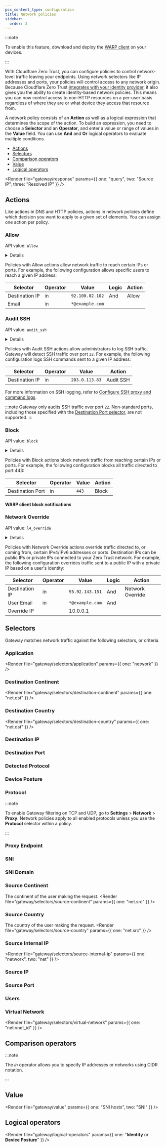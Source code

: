 ```yaml
---
pcx_content_type: configuration
title: Network policies
sidebar:
  order: 3
---
```



:::note

To enable this feature, download and deploy the [WARP client](/cloudflare-one/connections/connect-devices/warp/deployment/) on your devices.

:::

With Cloudflare Zero Trust, you can configure policies to control network-level traffic leaving your endpoints. Using network selectors like IP addresses and ports, your policies will control access to any network origin. Because Cloudflare Zero Trust [integrates with your identity provider](/cloudflare-one/identity/idp-integration/), it also gives you the ability to create identity-based network policies. This means you can now control access to non-HTTP resources on a per-user basis regardless of where they are or what device they access that resource from.

A network policy consists of an **Action** as well as a logical expression that determines the scope of the action. To build an expression, you need to choose a **Selector** and an **Operator**, and enter a value or range of values in the **Value** field. You can use **And** and **Or** logical operators to evaluate multiple conditions.

- [Actions](#actions)
- [Selectors](#selectors)
- [Comparison operators](#comparison-operators)
- [Value](#value)
- [Logical operators](#logical-operators)

<Render
	file="gateway/response"
	params={{ one: "query", two: "Source IP", three: "Resolved IP" }}
/>

## Actions

Like actions in DNS and HTTP policies, actions in network policies define which decision you want to apply to a given set of elements. You can assign one action per policy.

### Allow

API value: `allow`

<Details header="Available selectors">

**Traffic**

- [Application](#application)
- [Destination Continent IP Geolocation](#destination-continent)
- [Destination Country IP Geolocation](#destination-country)
- [Destination IP](#destination-ip)
- [Destination Port](#destination-port)
- [Detected Protocol](#detected-protocol)
- [Protocol](#protocol)
- [Proxy Endpoint](#proxy-endpoint)
- [SNI](#sni)
- [SNI Domain](#sni-domain)
- [Source Continent IP Geolocation](#source-continent)
- [Source Country IP Geolocation](#source-country)
- [Source Internal IP](#source-internal-ip)
- [Source IP](#source-ip)
- [Source Port](#source-port)
- [Virtual Network](#virtual-network)

**Identity**

- [SAML Attributes](#users)
- [User Email](#users)
- [User Group Emails](#users)
- [User Group IDs](#users)
- [User Group Names](#users)
- [User Name](#users)

**Device Posture**

- [Passed Device Posture Checks](#device-posture)

</Details>

Policies with Allow actions allow network traffic to reach certain IPs or ports. For example, the following configuration allows specific users to reach a given IP address:

| Selector       | Operator | Value           | Logic | Action |
| -------------- | -------- | --------------- | ----- | ------ |
| Destination IP | in       | `92.100.02.102` | And   | Allow  |
| Email          | in       | `*@example.com` |       |        |

### Audit SSH

API value: `audit_ssh`

<Details header="Available selectors">

**Traffic**

- [Application](#application)
- [Destination Continent IP Geolocation](#destination-continent)
- [Destination Country IP Geolocation](#destination-country)
- [Destination IP](#destination-ip)
- [Source Continent IP Geolocation](#source-continent)
- [Source Country IP Geolocation](#source-country)
- [Source Internal IP](#source-internal-ip)
- [Source IP](#source-ip)
- [Source Port](#source-port)
- [Virtual Network](#virtual-network)

**Identity**

- [SAML Attributes](#users)
- [User Email](#users)
- [User Group Emails](#users)
- [User Group IDs](#users)
- [User Group Names](#users)
- [User Name](#users)

**Device Posture**

- [Passed Device Posture Checks](#device-posture)

</Details>

Policies with Audit SSH actions allow administrators to log SSH traffic. Gateway will detect SSH traffic over port `22`. For example, the following configuration logs SSH commands sent to a given IP address:

| Selector       | Operator | Value          | Action    |
| -------------- | -------- | -------------- | --------- |
| Destination IP | in       | `203.0.113.83` | Audit SSH |

For more information on SSH logging, refer to [Configure SSH proxy and command logs](/cloudflare-one/policies/gateway/network-policies/ssh-logging/).

:::note
Gateway only audits SSH traffic over port `22`. Non-standard ports, including those specified with the [Destination Port selector](#destination-port), are not supported.
:::

### Block

API value: `block`

<Details header="Available selectors">

**Traffic**

- [Application](#application)
- [Destination Continent IP Geolocation](#destination-continent)
- [Destination Country IP Geolocation](#destination-country)
- [Destination IP](#destination-ip)
- [Destination Port](#destination-port)
- [Detected Protocol](#detected-protocol)
- [Protocol](#protocol)
- [Proxy Endpoint](#proxy-endpoint)
- [SNI](#sni)
- [SNI Domain](#sni-domain)
- [Source Continent IP Geolocation](#source-continent)
- [Source Country IP Geolocation](#source-country)
- [Source Internal IP](#source-internal-ip)
- [Source IP](#source-ip)
- [Source Port](#source-port)
- [Virtual Network](#virtual-network)

**Identity**

- [SAML Attributes](#users)
- [User Email](#users)
- [User Group Emails](#users)
- [User Group IDs](#users)
- [User Group Names](#users)
- [User Name](#users)

**Device Posture**

- [Passed Device Posture Checks](#device-posture)

</Details>

Policies with Block actions block network traffic from reaching certain IPs or ports. For example, the following configuration blocks all traffic directed to port 443:

| Selector         | Operator | Value | Action |
| ---------------- | -------- | ----- | ------ |
| Destination Port | in       | `443` | Block  |

#### WARP client block notifications <InlineBadge preset="early-access" />

<Render file="gateway/client-notifications" />

### Network Override

API value: `l4_override`

<Details header="Available selectors">

**Traffic**

- [Destination Continent IP Geolocation](#destination-continent)
- [Destination Country IP Geolocation](#destination-country)
- [Destination IP](#destination-ip)
- [Destination Port](#destination-port)
- [Protocol](#protocol)
- [SNI](#sni)
- [SNI Domain](#sni-domain)
- [Source Continent IP Geolocation](#source-continent)
- [Source Country IP Geolocation](#source-country)
- [Source Internal IP](#source-internal-ip)
- [Source IP](#source-ip)
- [Source Port](#source-port)
- [Virtual Network](#virtual-network)

**Identity**

- [SAML Attributes](#users)
- [User Email](#users)
- [User Group Emails](#users)
- [User Group IDs](#users)
- [User Group Names](#users)
- [User Name](#users)

**Device Posture**

- [Passed Device Posture Checks](#device-posture)

</Details>

Policies with Network Override actions override traffic directed to, or coming from, certain IPv4/IPv6 addresses or ports. Destination IPs can be public IPs or private IPs connected to your Zero Trust network. For example, the following configuration overrides traffic sent to a public IP with a private IP based on a user's identity:

| Selector       | Operator | Value           | Logic | Action           |
| -------------- | -------- | --------------- | ----- | ---------------- |
| Destination IP | in       | `95.92.143.151` | And   | Network Override |
| User Email     | in       | `*@example.com` | And   |                  |
| Override IP    |          | 10.0.0.1        |       |                  |

## Selectors

Gateway matches network traffic against the following selectors, or criteria.

### Application

<Render file="gateway/selectors/application" params={{ one: "network" }} />

### Destination Continent

<Render
	file="gateway/selectors/destination-continent"
	params={{ one: "net.dst" }}
/>

### Destination Country

<Render
	file="gateway/selectors/destination-country"
	params={{ one: "net.dst" }}
/>

### Destination IP

<Render file="gateway/selectors/destination-ip" />

### Destination Port

<Render file="gateway/selectors/destination-port" />

### Detected Protocol

<Render file="gateway/selectors/protocol-detection" />

### Device Posture

<Render file="gateway/selectors/device-posture" />

### Protocol

<Render file="gateway/selectors/protocol" />

:::note

To enable Gateway filtering on TCP and UDP, go to **Settings** > **Network** > **Proxy**. Network policies apply to all enabled protocols unless you use the **Protocol** selector within a policy.

:::

### Proxy Endpoint

<Render file="gateway/selectors/proxy-endpoint" />

### SNI

<Render file="gateway/selectors/sni" />

### SNI Domain

<Render file="gateway/selectors/sni-domain" />

### Source Continent

The continent of the user making the request. <Render file="gateway/selectors/source-continent" params={{ one: "net.src" }} />

### Source Country

The country of the user making the request. <Render file="gateway/selectors/source-country" params={{ one: "net.src" }} />

### Source Internal IP

<Render
	file="gateway/selectors/source-internal-ip"
	params={{ one: "network", two: "net" }}
/>

### Source IP

<Render file="gateway/selectors/source-ip-net" />

### Source Port

<Render file="gateway/selectors/source-port" />

### Users

<Render file="gateway/selectors/users" />

### Virtual Network

<Render
	file="gateway/selectors/virtual-network"
	params={{ one: "net.vnet_id" }}
/>

## Comparison operators

<Render file="gateway/comparison-operators" />

:::note

The _in_ operator allows you to specify IP addresses or networks using CIDR notation.

:::

## Value

<Render file="gateway/value" params={{ one: "SNI hosts", two: "SNI" }} />

## Logical operators

<Render
	file="gateway/logical-operators"
	params={{ one: "**Identity** or **Device Posture**" }}
/>
